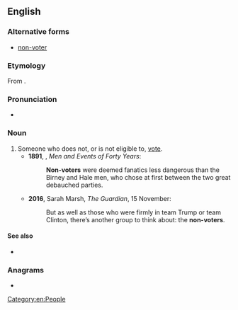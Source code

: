 ==English==

===Alternative forms===
* [[non-voter]]

===Etymology===
From {{prefix|en|non|voter}}.

===Pronunciation===
* {{a|UK}} {{IPA|en|/nɒnˈvəʊtə/}}

===Noun===
{{en-noun}}

# Someone who does not, or is not eligible to, [[vote]]. {{defdate|from 19th c.}}
#* '''1891''', {{w|Josiah Bushnell Grinnell}}, ''Men and Events of Forty Years'':
#*: '''Non-voters''' were deemed fanatics less dangerous than the Birney and Hale men, who chose at first between the two great debauched parties.
#* '''2016''', Sarah Marsh, ''The Guardian'', 15 November:
#*: But as well as those who were firmly in team Trump or team Clinton, there’s another group to think about: the '''non-voters'''.

====See also====
* {{l|en|nonvote}}

===Anagrams===
* {{anagrams|en|a=ennoortv|nonovert}}

[[Category:en:People]]